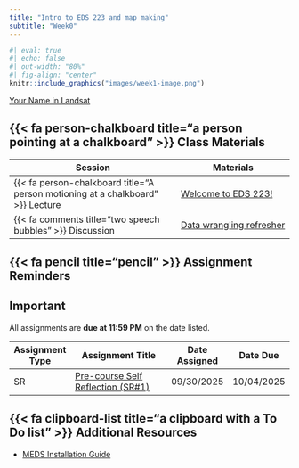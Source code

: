 ```yaml
---
title: "Intro to EDS 223 and map making"
subtitle: "Week0"
---
```


```r
#| eval: true
#| echo: false
#| out-width: "80%"
#| fig-align: "center"
knitr::include_graphics("images/week1-image.png")
```

::: {.gray-text .center-text}
[Your Name in Landsat](https://landsat.gsfc.nasa.gov/apps/YourNameInLandsat-main/index.html){target="_blank"}
:::

## {{< fa person-chalkboard title="a person pointing at a chalkboard" >}} Class Materials

| Session                                                                         | Materials                                             |
|---------------------------------------------------------------------------------|-------------------------------------------------------|
| {{< fa person-chalkboard title="A person motioning at a chalkboard" >}} Lecture | [Welcome to EDS 223! ](https://docs.google.com/presentation/d/1ZyhM8Gp0HG9R9B_JkfdqZN9x438KMRGrMGBhNkXAKk8/present){target="_blank"}                  |
| {{< fa comments title="two speech bubbles" >}} Discussion               | [Data wrangling refresher](discussions/week0-discussion.qmd) |


## {{< fa pencil title="pencil" >}} Assignment Reminders {#assignment-reminders}

:::{.callout-important icon=true}
## Important
All assignments are **due at 11:59 PM** on the date listed.
:::

| Assignment Type | Assignment Title                                         | Date Assigned | Date Due   |
|-----------------|----------------------------------------------------------|---------------|------------|
| SR              | [Pre-course Self Reflection (SR#1)](../assignments/SR1.qmd){target="_blank"} | 09/30/2025    | 10/04/2025 |

## {{< fa clipboard-list title="a clipboard with a To Do list" >}} Additional Resources
- [MEDS Installation Guide ](https://ucsb-meds.github.io/MEDS-installation-guide/#install){target="_blank"}


